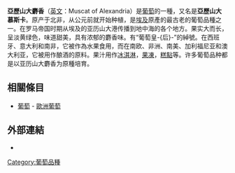 '''亞歷山大麝香'''（[[英文|英文]]：Muscat of Alexandria）是[[葡萄|葡萄]]的一種，又名是'''亞歷山大慕斯卡'''。原产于北非，从公元前就开始种植，是[[埃及|埃及]]原產的最古老的葡萄品種之一。在罗马帝国时期从埃及的亚历山大港传播到地中海的各个地方。果实大而长，呈淡黄绿色，味道甜美，具有浓郁的麝香味。有“葡萄皇-{后}-”的綽號。在西班牙、意大利和南非，它被作為水果食用，而在南欧、非洲、南美、加利福尼亚和澳大利亚，它被用作酿酒的原料。果汁用作[[冰淇淋|冰淇淋]]，[[果凍|果凍]]，[[糕點|糕點]]等。许多葡萄品种都是以亚历山大麝香为原種培育。

== 相關條目 ==
* [[葡萄|葡萄]] - [[歐洲葡萄|歐洲葡萄]]

== 外部連結 ==

* [https://web.archive.org/web/20120430070111/http://www.vivc.de/datasheet/dataResult.php?data=8241 {{lang|de|Muscat d’Alexandrie}}] {{lang|de|in der Datenbank Vitis International Variety Catalogue des Instituts für Rebenzüchtung Geilweilerhof.}} {{de icon}}

[[Category:葡萄品種|Category:葡萄品種]]
